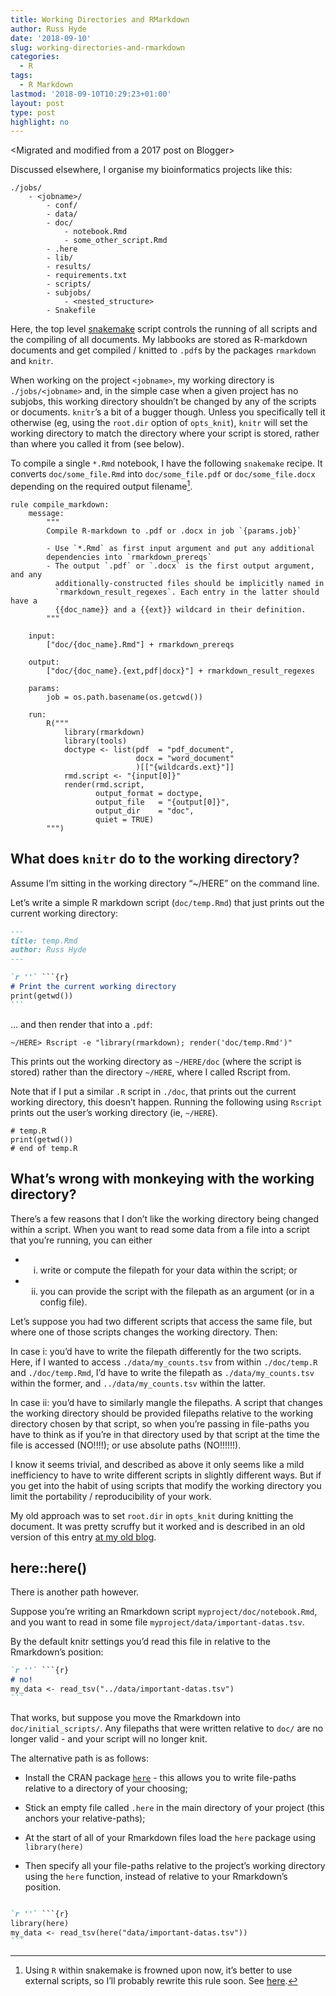 ```yaml
---
title: Working Directories and RMarkdown
author: Russ Hyde
date: '2018-09-10'
slug: working-directories-and-rmarkdown
categories:
  - R
tags:
  - R Markdown
lastmod: '2018-09-10T10:29:23+01:00'
layout: post
type: post
highlight: no
---
```


<Migrated and modified from a 2017 post on Blogger>

Discussed elsewhere, I organise my bioinformatics projects like this:

~~~~
./jobs/
    - <jobname>/
        - conf/
        - data/
        - doc/
            - notebook.Rmd
            - some_other_script.Rmd
        - .here
        - lib/
        - results/
        - requirements.txt
        - scripts/
        - subjobs/
            - <nested_structure>
        - Snakefile
~~~~

Here, the top level [snakemake](https://snakemake.readthedocs.io/en/stable/)
script controls the running of all scripts and
the compiling of all documents. My labbooks are stored as R-markdown documents
and get compiled / knitted to `.pdf`s by the packages `rmarkdown` and `knitr`.

When working on the project `<jobname>`, my working directory is
`./jobs/<jobname>` and, in the simple case when a given project has no
subjobs, this working directory shouldn't be changed by any of the scripts
or documents. `knitr`'s a bit of a bugger though. Unless you specifically
tell it otherwise (eg, using the `root.dir` option of `opts_knit`), `knitr`
will set the working directory to match the directory where your script is
stored, rather than where you called it from (see below).

To compile a single `*.Rmd` notebook, I have the following `snakemake` recipe.
It converts `doc/some_file.Rmd` into `doc/some_file.pdf` or
`doc/some_file.docx` depending on the required output filename[^1].

~~~~
rule compile_markdown:
    message:
        """
        Compile R-markdown to .pdf or .docx in job `{params.job}`

        - Use `*.Rmd` as first input argument and put any additional
        dependencies into `rmarkdown_prereqs`
        - The output `.pdf` or `.docx` is the first output argument, and any
          additionally-constructed files should be implicitly named in
          `rmarkdown_result_regexes`. Each entry in the latter should have a
          {{doc_name}} and a {{ext}} wildcard in their definition.
        """

    input:
        ["doc/{doc_name}.Rmd"] + rmarkdown_prereqs

    output:
        ["doc/{doc_name}.{ext,pdf|docx}"] + rmarkdown_result_regexes

    params:
        job = os.path.basename(os.getcwd())

    run:
        R("""
            library(rmarkdown)
            library(tools)
            doctype <- list(pdf  = "pdf_document",
                            docx = "word_document"
                            )[["{wildcards.ext}"]]
            rmd.script <- "{input[0]}"
            render(rmd.script,
                   output_format = doctype,
                   output_file   = "{output[0]}",
                   output_dir    = "doc",
                   quiet = TRUE)
        """)
~~~~

## What does `knitr` do to the working directory?

Assume I'm sitting in the working directory "~/HERE" on the command line.

Let's write a simple R markdown script (`doc/temp.Rmd`) that just prints out
the current working directory:

<!--
    There doesn't seem to be a way to render to the website such that the text
    looks like an Rmarkdown code-block
-->

````markdown
---
title: temp.Rmd
author: Russ Hyde
---

`r ''` ```{r}
# Print the current working directory
print(getwd())
```

````

... and then render that into a `.pdf`:

~~~~
~/HERE> Rscript -e "library(rmarkdown); render('doc/temp.Rmd')"
~~~~

This prints out the working directory as `~/HERE/doc` (where the script is
stored) rather than the directory `~/HERE`, where I called Rscript from.

Note that if I put a similar `.R` script in `./doc`, that prints out the
current working directory, this doesn't happen. Running the following using
`Rscript` prints out the user's working directory (ie, `~/HERE`).

~~~~
# temp.R
print(getwd())
# end of temp.R
~~~~

## What's wrong with monkeying with the working directory?

There's a few reasons that I don't like the working directory being changed
within a script. When you want to read some data from a file into a script that
you're running, you can either

- i) write or compute the filepath for your data within the script; or

- ii) you can provide the script with the filepath as an argument (or in a config file).

Let's suppose you had two different scripts that access the same file, but
where one of those scripts changes the working directory. Then:

In case i:  you'd have to write the filepath differently for the two scripts.
Here, if I wanted to access `./data/my_counts.tsv` from within `./doc/temp.R`
and `./doc/temp.Rmd`, I'd have to write the filepath as `./data/my_counts.tsv`
within the former, and `../data/my_counts.tsv` within the latter.

In case ii: you'd have to similarly mangle the filepaths. A script that changes
the working directory should be provided filepaths relative to the working
directory chosen by that script, so when you're passing in file-paths you have
to think as if you're in that directory used by that script at the time the
file is accessed (NO!!!!); or use absolute paths (NO!!!!!!).

<!--
    Not sure about this argument
    - knitr's modification of the wd is completely portable provided all the
    rest of your project is portable
    - it just means you have to write Rmarkdown scripts slightly differently
    than R-scripts, and you can't really pass file arguments to Rmarkdown
    anyway
    - unless .. you are reading them into your Rmarkdown from a config file
    in which case you have to hack the directory tree to match the Rmarkdown
    file's relative position.
    - or ... you want to get exactly the same results when you compile your
    Rmarkdown using knitr to when you run it as a notebook in Rstudio from your
    project's main directory
-->

I know it seems trivial, and described as above it only seems like a mild
inefficiency to have to write different scripts in slightly different ways. But
if you get into the habit of using scripts that modify the working directory
you limit the portability / reproducibility of your work.

My old approach was to set `root.dir` in `opts_knit` during knitting the
document. It was pretty scruffy but it worked and is described in an old
version of this entry [
at my old blog
](
http://biolearnr.blogspot.com/2017/06/working-directory-in-r-markdown.html
).

## here::here()

There is another path however.

Suppose you're writing an Rmarkdown script `myproject/doc/notebook.Rmd`, and
you want to read in some file `myproject/data/important-datas.tsv`.

By the default knitr settings you'd read this file in relative to the
Rmarkdown's position:

````markdown
`r ''` ```{r}
# no!
my_data <- read_tsv("../data/important-datas.tsv")
```

````

That works, but suppose you move the Rmarkdown into `doc/initial_scripts/`. Any
filepaths that were written relative to `doc/` are no longer valid - and your
script will no longer knit.

The alternative path is as follows:

- Install the CRAN package [`here`](
https://cran.r-project.org/web/packages/here/index.html
) - this allows you to write file-paths relative to a directory of your
choosing;

- Stick an empty file called `.here` in the main directory of your project
(this anchors your relative-paths);

- At the start of all of your Rmarkdown files load the `here` package using
`library(here)`

- Then specify all your file-paths relative to the project's working directory
using the `here` function, instead of relative to your Rmarkdown's position.

````markdown

`r ''` ```{r}
library(here)
my_data <- read_tsv(here("data/important-datas.tsv"))
```

````

[^1]: Using `R` within snakemake is frowned upon now, it's better to use
external scripts, so I'll probably rewrite this rule soon. See
[here](https://snakemake.readthedocs.io/en/stable/snakefiles/rules.html#snakefiles-external-scripts).